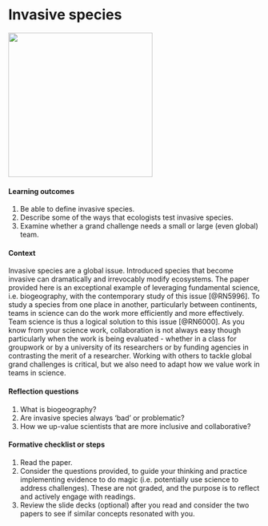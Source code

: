 # Invasive species {#invasions}

![](./invasion.png){width=3in}    

#### Learning outcomes {-}  
1. Be able to define invasive species.
2. Describe some of the ways that ecologists test invasive species.  
3. Examine whether a grand challenge needs a small or large (even global) team.

#### Context {-}  
Invasive species are a global issue. Introduced species that become invasive can dramatically and irrevocably modify ecosystems. The paper provided here is an exceptional example of leveraging fundamental science, i.e. biogeography, with the contemporary study of this issue [@RN5996]. To study a species from one place in another, particularly between continents, teams in science can do the work more efficiently and more effectively. Team science is thus a logical solution to this issue [@RN6000]. As you know from your science work, collaboration is not always easy though particularly when the work is being evaluated - whether in a class for groupwork or by a university of its researchers or by funding agencies in contrasting the merit of a researcher. Working with others to tackle global grand challenges is critical, but we also need to adapt how we value work in teams in science.  

#### Reflection questions {-}  
1. What is biogeography?  
2. Are invasive species always 'bad' or problematic?  
3. How we up-value scientists that are more inclusive and collaborative?  


#### Formative checklist or steps {-}  
1. Read the paper.  
2. Consider the questions provided, to guide your thinking and practice implementing evidence to do magic (i.e. potentially use science to address challenges). These are not graded, and the purpose is to reflect and actively engage with readings.  
3. Review the slide decks (optional) after you read and consider the two papers to see if similar concepts resonated with you.  